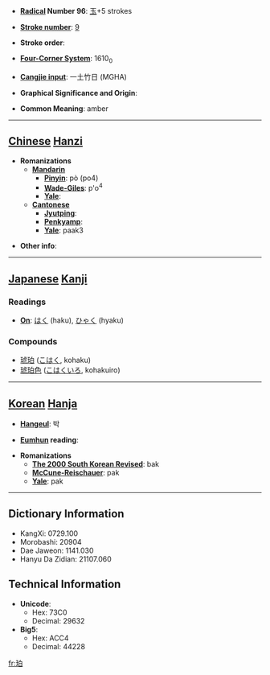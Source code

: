 * '''[[Wiktionary:Chinese radical index| Radical]] Number 96''': [[Wiktionary:Chinese radical index 玉|玉]]+5 strokes

* '''[[Wiktionary:Chinese total strokes index|Stroke number]]''': [[Wiktionary:Chinese total strokes index 9|9]]

* '''Stroke order''': 

* '''[[Wiktionary:Chinese four corner index|Four-Corner System]]''': 1610<sub>0</sub>

* '''[[Wiktionary:Chinese Cangjie index|Cangjie input]]''': 一土竹日 (MGHA)

* '''Graphical Significance and Origin''': 

* '''Common Meaning''': amber

----

== [[Chinese]] [[Hanzi]] ==

* '''Romanizations'''
** '''[[Mandarin]]'''
*** '''[[Pinyin]]''': pò (po4)
*** '''[[Wade-Giles]]''': p'o<sup>4</sup>
*** '''[[Yale]]''': 
** '''[[Cantonese]]'''
*** '''[[Jyutping]]''':
*** '''[[Penkyamp]]''': 
*** '''[[Yale]]''': paak3

* '''Other info''': 

----

== [[Japanese]] [[Kanji]] ==

===Readings===
* '''[[On]]''': [[はく]] (haku), [[ひゃく]] (hyaku)
===Compounds===
*[[琥珀]] ([[こはく]], kohaku)
*[[琥珀色]] ([[こはくいろ]], kohakuiro)
----

== [[Korean]] [[Hanja]] ==

* '''[[Hangeul]]''': 박

* '''[[Eumhun]] reading''': 

* '''Romanizations'''
** '''[[The 2000 South Korean Revised Romanization|The 2000 South Korean Revised]]''': bak
** '''[[McCune-Reischauer]]''': pak
** '''[[Yale]]''': pak

----

== Dictionary Information ==

* KangXi: 0729.100
* Morobashi: 20904
* Dae Jaweon: 1141.030
* Hanyu Da Zidian: 21107.060

== Technical Information ==

* '''Unicode''':
** Hex: 73C0
** Decimal: 29632
* '''Big5''':
** Hex: ACC4
** Decimal: 44228

[[fr:珀]]